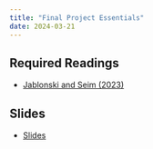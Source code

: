 ```yaml
---
title: "Final Project Essentials"
date: 2024-03-21
---
```



## Required Readings

- [Jablonski and Seim (2023)](/files/what-politicians-do-not-know-can-hurt-you-the-effects-of-information-on-politicians-spending-decisions.pdf)

## Slides

- [Slides](/slides/18-accountability2.html)


